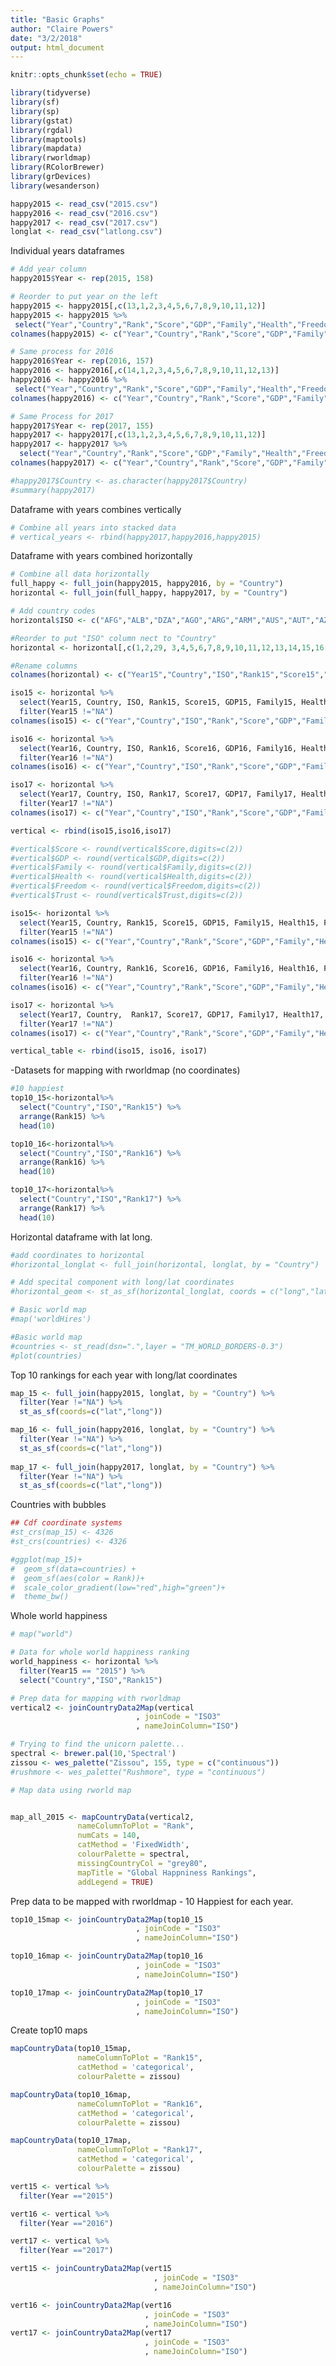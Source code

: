 ```yaml
---
title: "Basic Graphs"
author: "Claire Powers"
date: "3/2/2018"
output: html_document
---
```


```r
knitr::opts_chunk$set(echo = TRUE)
```

```r
library(tidyverse)
library(sf)
library(sp)
library(gstat)
library(rgdal)
library(maptools)
library(mapdata)
library(rworldmap)
library(RColorBrewer)
library(grDevices)
library(wesanderson)

happy2015 <- read_csv("2015.csv")
happy2016 <- read_csv("2016.csv")
happy2017 <- read_csv("2017.csv")
longlat <- read_csv("latlong.csv")
```

Individual years dataframes
```r
# Add year column
happy2015$Year <- rep(2015, 158)

# Reorder to put year on the left
happy2015 <- happy2015[,c(13,1,2,3,4,5,6,7,8,9,10,11,12)]
happy2015 <- happy2015 %>% 
 select("Year","Country","Rank","Score","GDP","Family","Health","Freedom","Trust","DysRes")
colnames(happy2015) <- c("Year","Country","Rank","Score","GDP","Family","Health","Freedom","Trust","DysRes")

# Same process for 2016
happy2016$Year <- rep(2016, 157)
happy2016 <- happy2016[,c(14,1,2,3,4,5,6,7,8,9,10,11,12,13)]
happy2016 <- happy2016 %>% 
 select("Year","Country","Rank","Score","GDP","Family","Health","Freedom","Trust","DysRes")
colnames(happy2016) <- c("Year","Country","Rank","Score","GDP","Family","Health","Freedom","Trust","DysRes")

# Same Process for 2017
happy2017$Year <- rep(2017, 155)
happy2017 <- happy2017[,c(13,1,2,3,4,5,6,7,8,9,10,11,12)]
happy2017 <- happy2017 %>% 
  select("Year","Country","Rank","Score","GDP","Family","Health","Freedom","Trust","DysRes")
colnames(happy2017) <- c("Year","Country","Rank","Score","GDP","Family","Health","Freedom","Trust","DysRes")

#happy2017$Country <- as.character(happy2017$Country)
#summary(happy2017)
```

Dataframe with years combines vertically
```r
# Combine all years into stacked data
# vertical_years <- rbind(happy2017,happy2016,happy2015)
```

Dataframe with years combined horizontally
```r
# Combine all data horizontally
full_happy <- full_join(happy2015, happy2016, by = "Country")
horizontal <- full_join(full_happy, happy2017, by = "Country")

# Add country codes
horizontal$ISO <- c("AFG","ALB","DZA","AGO","ARG","ARM","AUS","AUT","AZE","BHR","BGD","BLR","BEL","BEN","BTN","BOL","BIH","BWA","BRA","BGR","BFA","BDI","KHM","CMR","CAN","CAF","TCD","CHL","CHN","COL","COM","COG","COD","CRI","HRV","CYP","CZE","DNK","DJI","DOM","ECU","EGY","SLV","EST","ETH","FIN","FRA","GAB","GEO","DEU","GHA","GRC","GTM","GIN","HTI","HND","HKG","HUN","ISL","IND","IDN","IRN","IRQ","IRL","ISR","ITA","CIV","JAM","JPN","JOR","KAZ","KEN","XKX","KWT","KGZ","LAO","LVA","LBN","LSO","LBR","LBY","LTU","LUX","MKD","MDG","MWI","MYS","MLI","MLT","MRT","MUS","MEX","MDA","MNG","MNE","MAR","MOZ","MMR","NPL","NLD","NZL","NIC","NER","NGA","NA","NOR","OMN","PAK","PSE","PAN","PRY","PER","PHL","POL","PRT","QAT","ROU","RUS","RWA","SAU","SEN","SRB","SLE","SGP","SVK","SVN","SOM","ZAF","KOR","ESP","LKA","SDN","SUR","SWZ","SWE","CHE","SYR","TWN","TJK","TZA","THA","TGO","TTO","TUN","TUR","TKM","UGA","UKR","ARE","GBR","USA","URY","UZB","VEN","VNM","YEM","ZMB","ZWE","PRI","BLZ","SOM","NAM","SSD")

#Reorder to put "ISO" column nect to "Country"
horizontal <- horizontal[,c(1,2,29, 3,4,5,6,7,8,9,10,11,12,13,14,15,16,17,18,19,20,21,22,23,24,25,26,27,28)]

#Rename columns
colnames(horizontal) <- c("Year15","Country","ISO","Rank15","Score15","GDP15","Family15","Health15","Freedom15","Trust15","DysRes15","Year16","Rank16","Score16","GDP16","Family16","Health16","Freedom16","Trust16","DysRes16","Year17","Rank17","Score17","GDP17","Family17","Health17","Freedom17","Trust17","DysRes17")
```

```r
iso15 <- horizontal %>% 
  select(Year15, Country, ISO, Rank15, Score15, GDP15, Family15, Health15, Freedom15, Trust15, DysRes15) %>% 
  filter(Year15 !="NA")
colnames(iso15) <- c("Year","Country","ISO","Rank","Score","GDP","Family","Health","Freedom","Trust","DysRes")

iso16 <- horizontal %>% 
  select(Year16, Country, ISO, Rank16, Score16, GDP16, Family16, Health16, Freedom16, Trust16, DysRes16) %>% 
  filter(Year16 !="NA")
colnames(iso16) <- c("Year","Country","ISO","Rank","Score","GDP","Family","Health","Freedom","Trust","DysRes")

iso17 <- horizontal %>% 
  select(Year17, Country, ISO, Rank17, Score17, GDP17, Family17, Health17, Freedom17, Trust17, DysRes17) %>% 
  filter(Year17 !="NA")
colnames(iso17) <- c("Year","Country","ISO","Rank","Score","GDP","Family","Health","Freedom","Trust","DysRes")

vertical <- rbind(iso15,iso16,iso17)

#vertical$Score <- round(vertical$Score,digits=c(2))
#vertical$GDP <- round(vertical$GDP,digits=c(2))
#vertical$Family <- round(vertical$Family,digits=c(2))
#vertical$Health <- round(vertical$Health,digits=c(2))
#vertical$Freedom <- round(vertical$Freedom,digits=c(2))
#vertical$Trust <- round(vertical$Trust,digits=c(2))
```

```r

iso15<- horizontal %>% 
  select(Year15, Country, Rank15, Score15, GDP15, Family15, Health15, Freedom15, Trust15, DysRes15) %>% 
  filter(Year15 !="NA")
colnames(iso15) <- c("Year","Country","Rank","Score","GDP","Family","Health","Freedom","Trust","DysRes")

iso16 <- horizontal %>% 
  select(Year16, Country, Rank16, Score16, GDP16, Family16, Health16, Freedom16, Trust16, DysRes16) %>% 
  filter(Year16 !="NA")
colnames(iso16) <- c("Year","Country","Rank","Score","GDP","Family","Health","Freedom","Trust","DysRes")

iso17 <- horizontal %>% 
  select(Year17, Country,  Rank17, Score17, GDP17, Family17, Health17, Freedom17, Trust17, DysRes17) %>% 
  filter(Year17 !="NA")
colnames(iso17) <- c("Year","Country","Rank","Score","GDP","Family","Health","Freedom","Trust","DysRes")

vertical_table <- rbind(iso15, iso16, iso17)
```



-Datasets for mapping with rworldmap (no coordinates)
```r
#10 happiest
top10_15<-horizontal%>% 
  select("Country","ISO","Rank15") %>% 
  arrange(Rank15) %>% 
  head(10)

top10_16<-horizontal%>% 
  select("Country","ISO","Rank16") %>% 
  arrange(Rank16) %>% 
  head(10)

top10_17<-horizontal%>% 
  select("Country","ISO","Rank17") %>% 
  arrange(Rank17) %>% 
  head(10)
```

Horizontal dataframe with lat long. 
```r
#add coordinates to horizontal
#horizontal_longlat <- full_join(horizontal, longlat, by = "Country")

# Add specital component with long/lat coordinates
#horizontal_geom <- st_as_sf(horizontal_longlat, coords = c("long","lat"))
```

```r
# Basic world map
#map('worldHires')
```


```r
#Basic world map
#countries <- st_read(dsn=".",layer = "TM_WORLD_BORDERS-0.3")
#plot(countries)
```

Top 10 rankings for each year with long/lat coordinates
```r
map_15 <- full_join(happy2015, longlat, by = "Country") %>% 
  filter(Year !="NA") %>% 
  st_as_sf(coords=c("lat","long"))

map_16 <- full_join(happy2016, longlat, by = "Country") %>% 
  filter(Year !="NA") %>% 
  st_as_sf(coords=c("lat","long"))
  
map_17 <- full_join(happy2017, longlat, by = "Country") %>% 
  filter(Year !="NA") %>% 
  st_as_sf(coords=c("lat","long"))
```

Countries with bubbles
```r
## Cdf coordinate systems
#st_crs(map_15) <- 4326
#st_crs(countries) <- 4326

#ggplot(map_15)+
#  geom_sf(data=countries) +
#  geom_sf(aes(color = Rank))+
#  scale_color_gradient(low="red",high="green")+
#  theme_bw()
```

Whole world happiness
```r
# map("world")

# Data for whole world happiness ranking
world_happiness <- horizontal %>% 
  filter(Year15 == "2015") %>% 
  select("Country","ISO","Rank15")

# Prep data for mapping with rworldmap
vertical2 <- joinCountryData2Map(vertical
                            , joinCode = "ISO3"
                            , nameJoinColumn="ISO")

# Trying to find the unicorn palette...
spectral <- brewer.pal(10,'Spectral')
zissou <- wes_palette("Zissou", 155, type = c("continuous"))
#rushmore <- wes_palette("Rushmore", type = "continuous")

# Map data using rworld map


map_all_2015 <- mapCountryData(vertical2, 
               nameColumnToPlot = "Rank",
               numCats = 140,
               catMethod = 'FixedWidth',
               colourPalette = spectral,
               missingCountryCol = "grey80",
               mapTitle = "Global Happniness Rankings",
               addLegend = TRUE)


```


Prep data to be mapped with rworldmap - 10 Happiest for each year.
```r
top10_15map <- joinCountryData2Map(top10_15
                            , joinCode = "ISO3"
                            , nameJoinColumn="ISO")

top10_16map <- joinCountryData2Map(top10_16
                            , joinCode = "ISO3"
                            , nameJoinColumn="ISO")

top10_17map <- joinCountryData2Map(top10_17
                            , joinCode = "ISO3"
                            , nameJoinColumn="ISO")
```
Create top10 maps
```r
mapCountryData(top10_15map, 
               nameColumnToPlot = "Rank15",
               catMethod = 'categorical',
               colourPalette = zissou)

mapCountryData(top10_16map, 
               nameColumnToPlot = "Rank16",
               catMethod = 'categorical',
               colourPalette = zissou)

mapCountryData(top10_17map, 
               nameColumnToPlot = "Rank17",
               catMethod = 'categorical',
               colourPalette = zissou)
```

```r
vert15 <- vertical %>% 
  filter(Year =="2015")

vert16 <- vertical %>% 
  filter(Year =="2016")

vert17 <- vertical %>% 
  filter(Year =="2017")

vert15 <- joinCountryData2Map(vert15
                                , joinCode = "ISO3"
                                , nameJoinColumn="ISO")

vert16 <- joinCountryData2Map(vert16
                              , joinCode = "ISO3"
                              , nameJoinColumn="ISO")
vert17 <- joinCountryData2Map(vert17
                              , joinCode = "ISO3"
                              , nameJoinColumn="ISO")
```

